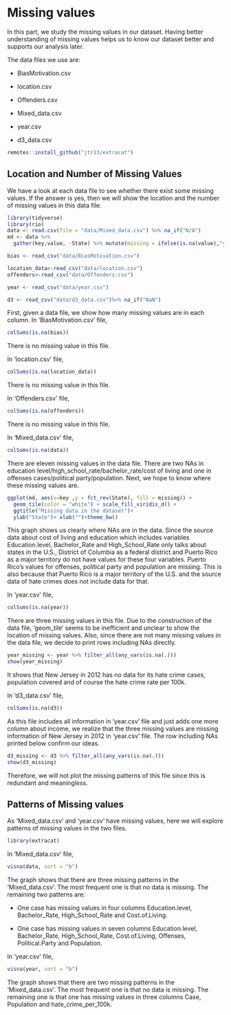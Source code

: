 # Missing values

In this part, we study the missing values in our dataset. Having better understanding of missing values helps us to know our dataset better and supports our analysis later.


The data files we use are:

* BiasMotivation.csv

* location.csv

* Offenders.csv

* Mixed_data.csv

* year.csv

* d3_data.csv
 


```r
remotes::install_github("jtr13/extracat")
```


## Location and Number of Missing Values

We have a look at each data file to see whether there exist some missing values. If the answer is yes, then we will show the location and the number of missing values in this data file.

```r
library(tidyverse)
library(rio)
data <- read.csv(file = "data/Mixed_data.csv") %>% na_if("N/A")
md <- data %>% 
  gather(key,value, -State) %>% mutate(missing = ifelse(is.na(value),"yes","no"))

bias <- read_csv("data/BiasMotivation.csv")

location_data<-read_csv("data/location.csv")
offenders<-read_csv("data/Offenders.csv")

year <- read_csv("data/year.csv")

d3 <- read_csv("data/d3_data.csv")%>% na_if("NaN")
```



First, given a data file, we show how many missing values are in each column. In 'BiasMotivation.csv' file,
```r
colSums(is.na(bias))
```

There is no missing value in this file.



In 'location.csv' file,
```r
colSums(is.na(location_data))
```


There is no missing value in this file.



In 'Offenders.csv' file,
```r
colSums(is.na(offenders))
```


There is no missing value in this file.



In 'Mixed_data.csv' file,
```r
colSums(is.na(data))
```


There are eleven missing values in the data file. There are two NAs in education level/high_school_rate/bachelor_rate/cost of living and one in offenses cases/political party/population. Next, we hope to know where these missing values are.


```r
ggplot(md, aes(x=key ,y = fct_rev(State), fill = missing)) +
  geom_tile(color = "white") + scale_fill_viridis_d() +
  ggtitle("Missing data in the dataset")+
  ylab("State")+ xlab("")+theme_bw()
```




This graph shows us clearly where NAs are in the data. Since the source data about cost of living and education which includes variables Education.level, Bachelor_Rate and High_School_Rate only talks about states in the U.S., District of Columbia as a federal district and Puerto Rico as a major territory do not have values for these four variables. Puerto Rico's values for offenses, political party and population are missing. This is also because that Puerto Rico is a major territory of the U.S. and the source data of hate crimes does not include data for that.




In 'year.csv' file,
```r
colSums(is.na(year))
```


There are three missing values in this file. Due to the construction of the data file, 'geom_tile' seems to be inefficient and unclear to show the location of missing values. Also, since there are not many missing values in the data file, we decide to print rows including NAs directly.

```r
year_missing <- year %>% filter_all(any_vars(is.na(.))) 
show(year_missing)
```

It shows that New Jersey in 2012 has no data for its hate crime cases, population covered and of course the hate crime rate per 100k.



In 'd3_data.csv' file,
```r
colSums(is.na(d3))
```


As this file includes all information in 'year.csv' file and just adds one more column about income, we realize that the three missing values are missing information of New Jersey in 2012 in 'year.csv' file. The row including NAs printed below confirm our ideas.


```r
d3_missing <- d3 %>% filter_all(any_vars(is.na(.))) 
show(d3_missing)
```

Therefore, we will not plot the missing patterns of this file since this is redundant and meaningless.


##  Patterns of Missing values

As 'Mixed_data.csv' and 'year.csv' have missing values, here we will explore patterns of missing values in the two files.
```r
library(extracat)
```





In 'Mixed_data.csv' file, 


```r
visna(data, sort = "b")
```




The graph shows that there are three missing patterns in the 'Mixed_data.csv'. The most frequent one is that no data is missing. The remaining two patterns are:

* One case has missing values in four columns Education.level, Bachelor_Rate, High_School_Rate and Cost.of.Living.

* One case has missing values in seven columns Education.level, Bachelor_Rate, High_School_Rate, Cost.of.Living, Offenses, Political.Party and Population.




In 'year.csv' file,

```r
visna(year, sort = "b")
```




The graph shows that there are two missing patterns in the 'Mixed_data.csv'. The most frequent one is that no data is missing. The remaining one is that one has missing values in three columns Case, Population and hate_crime_per_100k.

